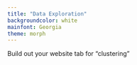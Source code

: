 ```yaml
---
title: "Data Exploration"
backgroundcolor: white
mainfont: Georgia
theme: morph
---
```


Build out your website tab for "clustering"

